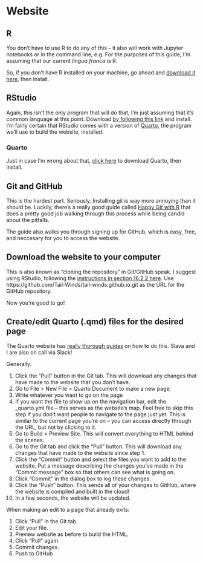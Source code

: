 # Website

## R

You don't have to use R to do any of this -- it also will work with Jupyter notebooks or in the command line, e.g. For the purposes of this guide, I'm assuming that our current *lingua franca* is R.

So, if you don't have R installed on your machine, go ahead and [download it here](https://cran.r-project.org/), then install.

## RStudio

Again, this isn't the only program that will do that, I'm just assuming that it's common language at this point. Download [by following this link](https://posit.co/download/rstudio-desktop/) and install. I'm fairly certain that RStudio comes with a version of [Quarto](https://quarto.org/), the program we'll use to build the website, installed.

### Quarto

Just in case I'm wrong about that, [click here](https://quarto.org/docs/get-started/) to download Quarto, then install.

## Git and GitHub

This is the hardest part. Seriously. Installing git is way more annoying than it should be. Luckily, there's a really good guide called [Happy Git with R](https://happygitwithr.com/install-intro.html) that does a pretty good job walking through this process while being candid about the pitfalls.

The guide also walks you through signing up for GitHub, which is easy, free, and neccesary for you to access the website.

## Download the website to your computer

This is also known as "cloning the repository" in Git/GitHub speak. I suggest using RStudio, following the [instructions in section 16.2.2 here](https://happygitwithr.com/existing-github-first.html#rstudio-ide-1). Use https://github.com/Tail-Winds/tail-winds.github.io.git as the URL for the GitHub repository.

Now you're good to go!

## Create/edit Quarto (.qmd) files for the desired page

The Quarto website has [really thorough guides](https://quarto.org/docs/get-started/hello/rstudio.html) on how to do this. Slava and I are also on call via Slack!

Generally:

1. Click the "Pull" button in the Git tab. This will download any changes that have made to the website that you don't have.
2. Go to File > New File > Quarto Document to make a new page.
3. Write whatever you want to go on the page
4. If you want the file to show up on the navigation bar, edit the _quarto.yml file -- this serves as the website's map. Feel free to skip this step if you don't want people to navigate to the page just yet. This is similar to the current page you're on -- you can access directly through the URL, but not by clicking to it.
5. Go to Build > Preview Site. This will convert everything to HTML behind the scenes.
6. Go to the Git tab and click the "Pull" button. This will download any changes that have made to the website since step 1.
7. Click the "Commit" button and select the files you want to add to the website. Put a message describing the changes you've made in the "Commit message" box so that others can see what is going on.
8. Click "Commit" in the dialog box to log these changes.
9. Click the "Push" button. This sends all of your changes to GitHub, where the website is compiled and built in the cloud!
10. In a few seconds, the website will be updated.

When making an edit to a page that already exits:

1. Click "Pull" in the Git tab.
2. Edit your file.
3. Preview website as before to build the HTML.
4. Click "Pull" again.
5. Commit changes.
6. Push to GitHub

